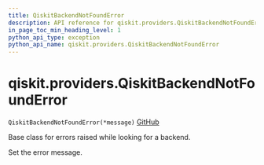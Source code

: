 ```yaml
---
title: QiskitBackendNotFoundError
description: API reference for qiskit.providers.QiskitBackendNotFoundError
in_page_toc_min_heading_level: 1
python_api_type: exception
python_api_name: qiskit.providers.QiskitBackendNotFoundError
---
```


# qiskit.providers.QiskitBackendNotFoundError

<span id="qiskit.providers.QiskitBackendNotFoundError" />

`QiskitBackendNotFoundError(*message)` [GitHub](https://github.com/qiskit/qiskit/tree/stable/0.21/qiskit/providers/exceptions.py "view source code")

Base class for errors raised while looking for a backend.

Set the error message.

